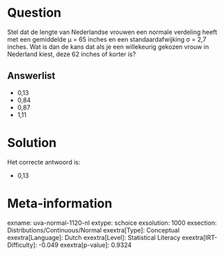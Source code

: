 Question
========

Stel dat de lengte van Nederlandse vrouwen een normale verdeling heeft
met een gemiddelde µ = 65 inches en een standaardafwijking σ = 2,7
inches. Wat is dan de kans dat als je een willekeurig gekozen vrouw in
Nederland kiest, deze 62 inches of korter is?\

Answerlist
----------

* 0,13
* 0,84
* 0,87
* 1,11

Solution
========

Het correcte antwoord is: 

* 0,13

Meta-information
================
exname: uva-normal-1120-nl
extype: schoice
exsolution: 1000
exsection: Distributions/Continuous/Normal
exextra[Type]: Conceptual
exextra[Language]: Dutch
exextra[Level]: Statistical Literacy
exextra[IRT-Difficulty]: -0.049
exextra[p-value]: 0.9324
